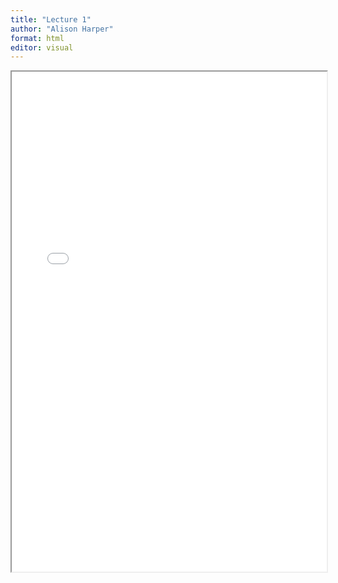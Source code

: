 ```yaml
---
title: "Lecture 1"
author: "Alison Harper"
format: html
editor: visual
---
```


::: {.callout-tip title="Lecture 1 materials for 2023_2024:" collapse="true" icon="false"}
<iframe width="100%" height="800" src="BEM2031_Lecture_1.pdf">

</iframe>
:::
